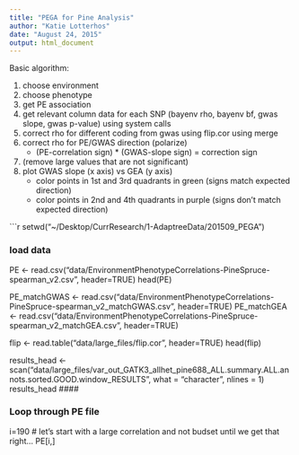 ```yaml
---
title: "PEGA for Pine Analysis"
author: "Katie Lotterhos"
date: "August 24, 2015"
output: html_document
---
```


Basic algorithm:

1. choose environment
2. choose phenotype
3. get PE association
4. get relevant column data for each SNP (bayenv rho, bayenv bf, gwas slope, gwas p-value) using system calls
5. correct rho for different coding from gwas using flip.cor using merge
6. correct rho for PE/GWAS direction (polarize)
    + (PE-correlation sign) * (GWAS-slope sign) = correction sign
7. (remove large values that are not significant)
8. plot GWAS slope (x axis) vs GEA (y axis)
    + color points in 1st and 3rd quadrants in green (signs match expected direction)
    + color points in 2nd and 4th quadrants in purple (signs don't match expected direction)
    
```r
setwd("~/Desktop/CurrResearch/1-AdaptreeData/201509_PEGA")

### load data
PE <- read.csv("data/EnvironmentPhenotypeCorrelations-PineSpruce-spearman_v2.csv", header=TRUE)
head(PE)

PE_matchGWAS <- read.csv("data/EnvironmentPhenotypeCorrelations-PineSpruce-spearman_v2_matchGWAS.csv", header=TRUE)
PE_matchGEA <- read.csv("data/EnvironmentPhenotypeCorrelations-PineSpruce-spearman_v2_matchGEA.csv", header=TRUE)

flip <- read.table("data/large_files/flip.cor", header=TRUE)
head(flip)

results_head <- scan("data/large_files/var_out_GATK3_allhet_pine688_ALL.summary.ALL.annots.sorted.GOOD.window_RESULTS", what = "character", nlines = 1)
results_head
####

### Loop through PE file

i=190 # let's start with a large correlation and not budset until we get that right...
PE[i,]
